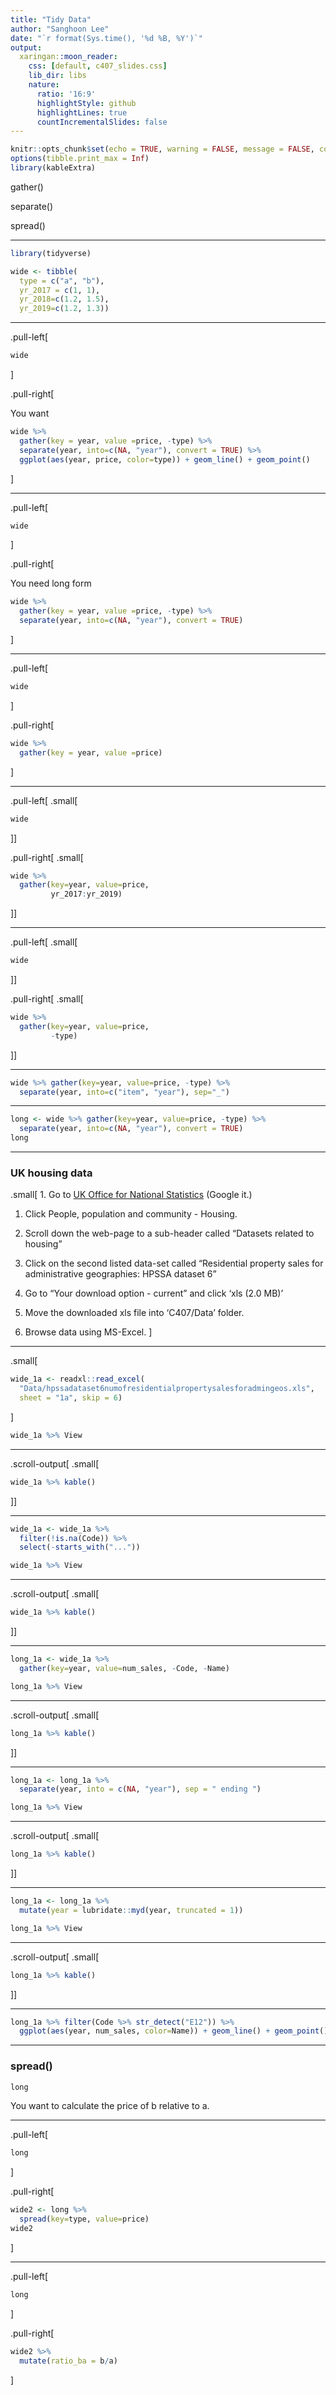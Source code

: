 ```yaml
---
title: "Tidy Data"
author: "Sanghoon Lee"
date: "`r format(Sys.time(), '%d %B, %Y')`"
output:
  xaringan::moon_reader:
    css: [default, c407_slides.css]
    lib_dir: libs
    nature:
      ratio: '16:9'
      highlightStyle: github
      highlightLines: true
      countIncrementalSlides: false
---
```


```r
knitr::opts_chunk$set(echo = TRUE, warning = FALSE, message = FALSE, comment=NA, fig.asp = 0.56, out.width='70%', dpi = 300, fig.align = 'center')
options(tibble.print_max = Inf)
library(kableExtra)
```

gather()

separate()

spread()

---

```r
library(tidyverse)
```

```r
wide <- tibble(
  type = c("a", "b"), 
  yr_2017 = c(1, 1), 
  yr_2018=c(1.2, 1.5), 
  yr_2019=c(1.2, 1.3))
```

---

.pull-left[
```r
wide
```
]

.pull-right[

You want

```r
wide %>% 
  gather(key = year, value =price, -type) %>%  
  separate(year, into=c(NA, "year"), convert = TRUE) %>% 
  ggplot(aes(year, price, color=type)) + geom_line() + geom_point()
```
]

---

.pull-left[
```r
wide
```
]

.pull-right[

You need long form

```r
wide %>% 
  gather(key = year, value =price, -type) %>%  
  separate(year, into=c(NA, "year"), convert = TRUE)
```
]

---

.pull-left[
```r
wide
```
]

.pull-right[
```r
wide %>% 
  gather(key = year, value =price)
```
]

---

.pull-left[
.small[
```r
wide
```
]]

.pull-right[
.small[
```r
wide %>% 
  gather(key=year, value=price, 
         yr_2017:yr_2019)
```
]]

---

.pull-left[
.small[
```r
wide
```
]]

.pull-right[
.small[
```r
wide %>% 
  gather(key=year, value=price, 
         -type)
```
]]

---

```r
wide %>% gather(key=year, value=price, -type) %>% 
  separate(year, into=c("item", "year"), sep="_")
```

---

```r
long <- wide %>% gather(key=year, value=price, -type) %>% 
  separate(year, into=c(NA, "year"), convert = TRUE)
long
```

---

### UK housing data

.small[
1. Go to [UK Office for National Statistics](https://www.ons.gov.uk/) (Google it.)

1. Click People, population and community - Housing.

1. Scroll down the web-page to a sub-header called "Datasets related to housing"

1. Click on the second listed data-set called "Residential property sales for administrative geographies: HPSSA dataset 6"

1. Go to "Your download option - current" and click 'xls (2.0 MB)'

1. Move the downloaded xls file into 'C407/Data' folder.

1. Browse data using MS-Excel.
]

---

.small[
```r
wide_1a <- readxl::read_excel(
  "Data/hpssadataset6numofresidentialpropertysalesforadmingeos.xls", 
  sheet = "1a", skip = 6)
```
]

```r
wide_1a %>% View
```

---

.scroll-output[
.small[
```r
wide_1a %>% kable()
```
]]

---

```r
wide_1a <- wide_1a %>% 
  filter(!is.na(Code)) %>% 
  select(-starts_with("..."))
```

```r
wide_1a %>% View
```

---

.scroll-output[
.small[
```r
wide_1a %>% kable()
```
]]

---

```r
long_1a <- wide_1a %>% 
  gather(key=year, value=num_sales, -Code, -Name)
```

```r
long_1a %>% View
```

---

.scroll-output[
.small[
```r
long_1a %>% kable()
```
]]

---

```r
long_1a <- long_1a %>% 
  separate(year, into = c(NA, "year"), sep = " ending ")
```


```r
long_1a %>% View
```

---

.scroll-output[
.small[
```r
long_1a %>% kable()
```
]]

---

```r
long_1a <- long_1a %>% 
  mutate(year = lubridate::myd(year, truncated = 1))
```


```r
long_1a %>% View
```

---

.scroll-output[
.small[
```r
long_1a %>% kable()
```
]]

---

```r
long_1a %>% filter(Code %>% str_detect("E12")) %>% 
  ggplot(aes(year, num_sales, color=Name)) + geom_line() + geom_point()
```

---

### spread()

```r
long
```

You want to calculate the price of b relative to a.

---

.pull-left[
```r
long
```
]

.pull-right[
```r
wide2 <- long %>% 
  spread(key=type, value=price)
wide2
```
]

---

.pull-left[
```r
long
```
]

.pull-right[
```r
wide2 %>% 
  mutate(ratio_ba = b/a)
```
]
